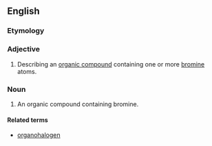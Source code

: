 ==English==

===Etymology===
{{prefix|organo|bromine}}

===Adjective===
{{en-adj|-}}

# {{context|organic chemistry|lang=en}} Describing an [[organic compound]] containing one or more [[bromine]] atoms.

===Noun===
{{en-noun}}

# {{context|organic chemistry|lang=en}} An organic compound containing bromine.

====Related terms====
*[[organohalogen]]